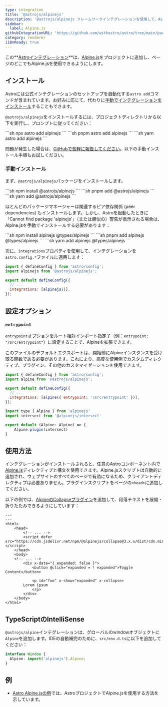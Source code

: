 ```yaml
---
type: integration
title: '@astrojs/alpinejs'
description: '@astrojs/alpinejs フレームワークインテグレーションを使用して、Astroプロジェクトでコンポーネントサポートを拡張する方法を学ぶ。'
sidebar:
  label: Alpine.js
githubIntegrationURL: 'https://github.com/withastro/astro/tree/main/packages/integrations/alpinejs/'
category: renderer
i18nReady: true
---
```


この**[Astroインテグレーション][astro-integration]**は、[Alpine.js](https://alpinejs.dev/)をプロジェクトに追加し、ページのどこでもAlpine.jsを使用できるようにします。

## インストール

Astroには公式インテグレーションのセットアップを自動化する`astro add`コマンドが含まれています。お好みに応じて、代わりに[手動でインテグレーションをインストール](#手動インストール)することもできます。

`@astrojs/alpinejs`をインストールするには、プロジェクトディレクトリから以下を実行し、プロンプトに従ってください：

<PackageManagerTabs>
  <Fragment slot="npm">
    ```sh
    npx astro add alpinejs
    ```
  </Fragment>
  <Fragment slot="pnpm">
    ```sh
    pnpm astro add alpinejs
    ```
  </Fragment>
  <Fragment slot="yarn">
    ```sh
    yarn astro add alpinejs
    ```
  </Fragment>
</PackageManagerTabs>

問題が発生した場合は、[GitHubで気軽に報告してください](https://github.com/withastro/astro/issues)。以下の手動インストール手順もお試しください。

### 手動インストール

まず、`@astrojs/alpinejs`パッケージをインストールします。

<PackageManagerTabs>
  <Fragment slot="npm">
    ```sh
    npm install @astrojs/alpinejs
    ```
  </Fragment>
  <Fragment slot="pnpm">
    ```sh
    pnpm add @astrojs/alpinejs
    ```
  </Fragment>
  <Fragment slot="yarn">
    ```sh
    yarn add @astrojs/alpinejs
    ```
  </Fragment>
</PackageManagerTabs>

ほとんどのパッケージマネージャーは関連するピア依存関係 (peer dependencies) もインストールします。しかし、Astroを起動したときに「Cannot find package 'alpinejs'」（または類似の）警告が表示される場合は、Alpine.jsを手動でインストールする必要があります：

<PackageManagerTabs>
  <Fragment slot="npm">
  ```sh
  npm install alpinejs @types/alpinejs
  ```
  </Fragment>
  <Fragment slot="pnpm">
  ```sh
  pnpm add alpinejs @types/alpinejs
  ```
  </Fragment>
  <Fragment slot="yarn">
  ```sh
  yarn add alpinejs @types/alpinejs
  ```
  </Fragment>
</PackageManagerTabs>

次に、`integrations`プロパティを使用して、インテグレーションを`astro.config.*`ファイルに適用します：

```js ins="alpinejs()" title="astro.config.mjs" ins={2}
import { defineConfig } from 'astro/config';
import alpinejs from '@astrojs/alpinejs';

export default defineConfig({
  // ...
  integrations: [alpinejs()],
});
```

## 設定オプション

### `entrypoint`

`entrypoint`オプションをルート相対インポート指定子（例：`entrypoint: "/src/entrypoint"`）に設定することで、Alpineを拡張できます。

このファイルのデフォルトエクスポートは、開始前にAlpineインスタンスを受け取る関数である必要があります。これにより、高度な使用例でカスタムディレクティブ、プラグイン、その他のカスタマイゼーションを使用できます。

```js title="astro.config.mjs"
import { defineConfig } from 'astro/config';
import alpine from '@astrojs/alpinejs';

export default defineConfig({
  // ...
  integrations: [alpine({ entrypoint: '/src/entrypoint' })],
});
```

```js title="src/entrypoint.ts"
import type { Alpine } from 'alpinejs'
import intersect from '@alpinejs/intersect'

export default (Alpine: Alpine) => {
    Alpine.plugin(intersect)
}
```

## 使用方法

インテグレーションがインストールされると、任意のAstroコンポーネント内で[Alpine.js](https://alpinejs.dev/)ディレクティブと構文を使用できます。Alpine.jsスクリプトは自動的に追加され、ウェブサイトのすべてのページで有効になるため、クライアントディレクティブは必要ありません。プラグインスクリプトをページの`<head>`に追加してください。

以下の例では、[AlpineのCollapseプラグイン](https://alpinejs.dev/plugins/collapse)を追加して、段落テキストを展開・折りたたみできるようにしています：

```astro title="src/pages/index.astro" ins={6} ins="x-collapse"
---
---
<html>
	<head>
		<!-- ... -->
		<script defer src="https://cdn.jsdelivr.net/npm/@alpinejs/collapse@3.x.x/dist/cdn.min.js"></script>
	</head>
	<body>
    <!-- ... -->
		<div x-data="{ expanded: false }">
			<button @click="expanded = ! expanded">Toggle Content</button>

			<p id="foo" x-show="expanded" x-collapse>
        Lorem ipsum
			</p>
		</div>
	</body>
</html>
```

## TypeScriptのIntelliSense

`@astrojs/alpine`インテグレーションは、グローバルのwindowオブジェクトに`Alpine`を追加します。IDEの自動補完のために、`src/env.d.ts`に以下を追加してください：

```ts title="src/env.d.ts"
interface Window {
  Alpine: import('alpinejs').Alpine;
}
```

## 例

* [Astro Alpine.jsの例](https://github.com/withastro/astro/tree/main/examples/framework-alpine)では、AstroプロジェクトでAlpine.jsを使用する方法を示しています。

[astro-integration]: /ja/guides/integrations-guide/

[astro-ui-frameworks]: /ja/guides/framework-components/#using-framework-components
